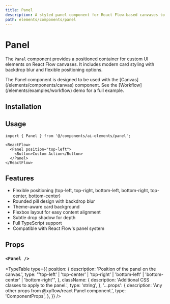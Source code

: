 ```yaml
---
title: Panel
description: A styled panel component for React Flow-based canvases to position custom UI elements.
path: elements/components/panel
---
```


# Panel

The `Panel` component provides a positioned container for custom UI elements on React Flow canvases. It includes modern card styling with backdrop blur and flexible positioning options.

<Callout>
  The Panel component is designed to be used with the [Canvas](/elements/components/canvas) component. See the [Workflow](/elements/examples/workflow) demo for a full example.
</Callout>

## Installation

<ElementsInstaller path="panel" />

## Usage

```tsx
import { Panel } from '@/components/ai-elements/panel';
```

```tsx
<ReactFlow>
  <Panel position="top-left">
    <Button>Custom Action</Button>
  </Panel>
</ReactFlow>
```

## Features

- Flexible positioning (top-left, top-right, bottom-left, bottom-right, top-center, bottom-center)
- Rounded pill design with backdrop blur
- Theme-aware card background
- Flexbox layout for easy content alignment
- Subtle drop shadow for depth
- Full TypeScript support
- Compatible with React Flow's panel system

## Props

### `<Panel />`

<TypeTable
  type={{
    position: {
      description: 'Position of the panel on the canvas.',
      type: "'top-left' | 'top-center' | 'top-right' | 'bottom-left' | 'bottom-center' | 'bottom-right'",
    },
    className: {
      description: 'Additional CSS classes to apply to the panel.',
      type: 'string',
    },
    '...props': {
      description: 'Any other props from @xyflow/react Panel component.',
      type: 'ComponentProps<typeof Panel>',
    },
  }}
/>